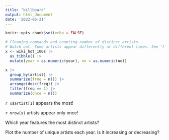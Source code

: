```yaml
---
title: "billboard"
output: html_document
date: '2022-06-21'
---
```


```r
knitr::opts_chunk$set(echo = FALSE)
```

```r
# Cleaning commands and counting number of distinct artists
# Watch out. Some artists appear differently at different times. See 'N Sync.
x <- wiki_hot_100s |>
  as_tibble() |>
  mutate(year = as.numeric(year), no = as.numeric(no))

x |>
  group_by(artist) |>
  summarize(freq = n()) |>
  arrange(desc(freq)) |>
  filter(freq == 1) |>
  summarize(once = n())

```
`r x$artist[1]` appears the most!

`r nrow(x)` artists appear only once!

Which year features the most distinct artists?

Plot the number of unique artists each year. Is it increasing or decreasing?